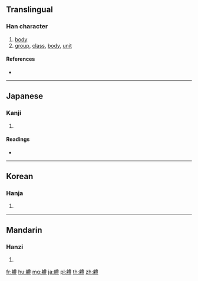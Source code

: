 {{character info/new}}
{{also|體}}
==Translingual==

===Han character===
{{Han char|rn=158|rad=身|as=13|sn=20|four=|canj=HHTWT}}

# [[body]]
# [[group]], [[class]], [[body]], [[unit]]

====References====
* {{Han ref|kx=1238.150|dkj=38157|dj=1712.220|hdz=63814.040|uh=8EC6|ud=36550}}

----

==Japanese==

===Kanji===
{{ja-kanji|grade=|rs=身13}}

# {{defn|lang=ja|sort=身13}}

====Readings====
* {{ja-readings|on=[[てい]] (tei), [[たい]] (tai)|kun=[[からだ]] (karada)|nanori=}}

----

==Korean==

===Hanja===
{{ko-hanja|hangeul=체|eumhun=|rv=che|mr=ch'e|y=chey}}

# {{defn|lang=ko|sort=身13}}

----

==Mandarin==

===Hanzi===
{{cmn-hanzi|pin=[[tǐ]] ([[ti3]])|wg=t'i<sup>3</sup>}}

# {{defn|lang=cmn|sort=身13}}

[[fr:軆]]
[[hu:軆]]
[[mg:軆]]
[[ja:軆]]
[[pl:軆]]
[[th:軆]]
[[zh:軆]]